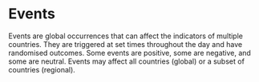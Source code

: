# Events

Events are global occurrences that can affect the indicators of multiple countries. They are triggered at set times throughout the day and have randomised outcomes. Some events are positive, some are negative, and some are neutral. Events may affect all countries (global) or a subset of countries (regional).
